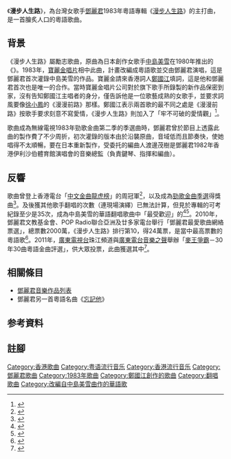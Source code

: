 {{Infobox song
|type=song
| Album = 
| Album_caption = 
| artist        = 鄧麗君
| Lyricist = [[鄭國江|鄭國江]]
| Composer = [[中島美雪|中島美雪]]
| Arranger = 渡邊茂樹（渡辺茂樹）
| Producer = 鄧錫泉
| Released       = 1983年
|Studio =
| label         = [[寶麗金唱片|寶麗金唱片]]
|length=3分32秒
}}
《'''漫步人生路'''》，為台灣女歌手[[鄧麗君|鄧麗君]]1983年粵語專輯《[[漫步人生路|漫步人生路]]》的主打曲，是一首膾炙人口的粵語歌曲。

==背景==
《漫步人生路》屬勵志歌曲，原曲為日本創作女歌手[[中島美雪|中島美雪]]在1980年推出的《{{link-ja|习惯孤独|ひとり上手}}》{{efn|1=[[翻唱自中島美雪歌曲的華語翻唱曲列表|中島美雪的作品被華人歌手翻唱]]早在1970年代就開始了，許多台灣和香港歌手如[[鳳飛飛|鳳飛飛]]、[[甄妮|甄妮]]和[[徐小鳳|徐小鳳]]等前後都翻唱過其作品。}}。1983年，[[寶麗金唱片|寶麗金唱片]]相中此曲，計畫改編成粵語歌並交由鄧麗君演唱，這是鄧麗君首次灌錄中島美雪的作品。寶麗金請來香港詞人[[鄭國江|鄭國江]]填詞，這是他和鄧麗君首次也是唯一的合作。當時寶麗金唱片公司對於旗下歌手所錄製的新作品保密到家，沒有告知鄭國江主唱者的身分，僅告訴他是一位歌藝成熟的女歌手，並要求詞風要像[[徐小鳳|徐小鳳]]的《漫漫前路》那樣。鄭國江表示兩首歌的最不同之處是《漫漫前路》按歌手要求刻意不寫愛情，《漫步人生路》則加入了「牢不可破的愛情觀」<ref>{{Cite book|edition=Xianggang di er ban|title=鄭國江詞畫人生|url=https://www.worldcat.org/oclc/893662435|location=Xianggang|isbn=9789620436345|oclc=893662435|last=Zheng, Guojiang.|last2=鄭國江.|page=47-49|access-date=2019-11-24|archive-date=2020-08-23|archive-url=https://web.archive.org/web/20200823022922/https://www.worldcat.org/title/zheng-guojiang-ci-hua-ren-sheng/oclc/893662435|dead-url=no}}</ref>。

歌曲成為無線電視1983年勁歌金曲第二季的季選曲時，鄧麗君曾於節目上透露此曲的製作費了不少周折，初次灌錄的版本由於沿襲原曲，音域低而且節奏快，使她唱得不太順暢，要在日本重新製作，受委托的編曲人渡邊茂樹是鄧麗君1982年香港伊利沙伯體育館演唱會的音樂總監（負責鍵琴、指揮和編曲）。

==反響==
歌曲曾登上香港電台「[[中文歌曲龍虎榜|中文金曲龍虎榜]]」的周冠軍<ref>{{Cite book|title=香港流行音樂專輯101．第一部|author=Muzikland|publisher=非凡出版|year=2018|isbn=9789888513710|location=香港|pages=200}}</ref>，以及成為[[勁歌金曲優秀選|勁歌金曲季選]]得獎曲<ref name=hktv1983-08-04>{{cite journal |author1=雅雅 |title=八三年度十大勁歌金曲‧第二季獲選名曲公布 |journal=《香港電視》 |date=1983-08-04 |issue=822 |pages=146}}</ref>。及後獲其他歌手翻唱的次數（連現場演繹）已無法計算，但見於專輯的可考紀錄至少是35次，成為中島美雪的華語翻唱歌曲中「最受歡迎」的<ref>{{Cite web |url=http://miyukicoversongs.blogspot.tw/2010/09/blog-post.html |title=中島美雪翻唱歌 |access-date=2015-08-16 |archive-date=2018-03-14 |archive-url=https://web.archive.org/web/20180314174145/http://miyukicoversongs.blogspot.tw/2010/09/blog-post.html |dead-url=no }}</ref><ref>{{Cite web |url=https://miyukicoversongs.blogspot.com/1983/01/blog-post_77.html |title=翻唱 漫步人生路-1 (粵) |access-date=2019-12-26 |archive-date=2019-12-26 |archive-url=https://web.archive.org/web/20191226182254/https://miyukicoversongs.blogspot.com/1983/01/blog-post_77.html |dead-url=no }}</ref>。2010年，鄧麗君文教基金會、POP Radio聯合亞洲及廿多家電台舉行「鄧麗君最愛歌曲網絡票選」，總票數2000萬，《漫步人生路》排行第10，得24萬票，是當中最高票數的粵語歌<ref>{{Cite news|url=http://ent.hunantv.com/m/20100402/608854.html|title=鄧麗君最愛歌曲網絡票選 《北國之春》爆冷奪冠|author=|date=2010-04-02|work=金鷹網|publisher=|accessdate=|language=|format=|archive-date=2010-04-05|archive-url=https://web.archive.org/web/20100405063219/http://ent.hunantv.com/m/20100402/608854.html|dead-url=no}}</ref>。2011年，[[广东广播电视台|廣東電視台]]珠江頻道與[[广东广播电视台音乐之声|廣東電台音樂之聲]]舉辦「[[麥王爭霸|麥王爭霸]]－30年30曲粵語金曲評選」，供大眾投票，此曲獲選其中<ref name="麥王">{{cite news|title=「麥王」票選30年粵語金曲 《千千闕歌》居榜首|url=http://ent.sina.com.cn/y/2011-07-27/23173370841.shtml|agency=新浪娛樂|date=2011-07-27|accessdate=2019-11-24|archive-date=2017-03-05|archive-url=https://web.archive.org/web/20170305004931/http://ent.sina.com.cn/y/2011-07-27/23173370841.shtml|dead-url=no}}</ref>。

==相關條目==
*[[鄧麗君音樂作品列表|鄧麗君音樂作品列表]]
*鄧麗君另一首粵語名曲《[[忘記他|忘記他]]》

==参考資料==
{{reflist|3}}
== 註腳 ==
{{notelist|iger=}}
[[Category:香港歌曲|Category:香港歌曲]]
[[Category:粤语流行音乐|Category:粤语流行音乐]]
[[Category:香港流行音乐|Category:香港流行音乐]]
[[Category:鄧麗君歌曲|Category:鄧麗君歌曲]]
[[Category:1983年歌曲|Category:1983年歌曲]]
[[Category:鄭國江創作的歌曲|Category:鄭國江創作的歌曲]]
[[Category:翻唱歌曲|Category:翻唱歌曲]]
[[Category:改編自中島美雪曲作的華語歌|Category:改編自中島美雪曲作的華語歌]]